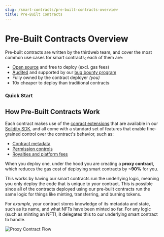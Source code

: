 ```yaml
---
slug: /smart-contracts/pre-built-contracts-overview
title: Pre-Built Contracts
---
```



# Pre-Built Contracts Overview

Pre-built contracts are written by the thirdweb team, and cover the most common use cases for smart contracts; each of them are:

- [Open source](https://github.com/thirdweb-dev/contracts) and free to deploy (excl. gas fees)
- [Audited](https://gateway.thirdweb.dev/ipfs/QmWfueeKQrggrVQNjWkF4sYJECp56vNnuAXCPVecFFKz2j) and supported by our [bug bounty program](https://thirdweb.notion.site/thirdweb-Bug-Bounty-Program-f78d1db776ab4f0e974c9da176fcf706)
- Fully owned by the contract deployer _(you)_
- 10x cheaper to deploy than traditional contracts

### Quick Start

<div className="row" style={{marginBottom:24}}>

<div className="col col--4" style={{ marginTop: 8 }}>
  <QuickstartCard
    name="Releasing an NFT Drop"
    link="/getting-started/deploying-contracts"
    image="/assets/icons/drop.svg"
  />
</div>

<div className="col col--4" style={{ marginTop: 8 }}>
  <QuickstartCard
    name="Creating your own Token"
    link="/guides/create-your-currency-with-typescript-sdk"
    image="/assets/icons/token.svg"
  />
</div>

<div className="col col--4" style={{ marginTop: 8 }}>
  <QuickstartCard
    name="Building an NFT Marketplace"
    link="/guides/nft-marketplace-with-typescript-next"
    image="/assets/icons/marketplace.svg"
  />
</div>

</div>

## How Pre-Built Contracts Work

Each contract makes use of the [conract extensions](/thirdweb-deploy/contract-extensions) that are available in our [Solidity SDK](/thirdweb-deploy/contract-extensions),
and all come with a standard set of features that enable fine-grained control over the contract's behavior, such as:

- [Contract metadata](/advanced-features/contract-settings#contract-metadata)
- [Permission controls](/advanced-features/permission-controls)
- [Royalties and platform fees](/advanced-features/contract-settings#royalty-fees)

When you deploy one, under the hood you are creating a **proxy contract**, which reduces the gas cost of deploying smart contracts by **~90%** for you.

This works by having our smart contracts run the underlying logic, meaning you only deploy the code that is unique to _your_ contract.
This is possible since all of the contracts deployed using our pre-built contracts run the same logic for things
like minting, transferring, and burning tokens.

For _example_, your contract stores knowledge of its metadata and state, such as its name, and what NFTs have been minted so far.
For any logic (such as minting an NFT), it delegates this to our underlying smart contract to handle.

![Proxy Contract Flow](../assets/delegating-calls.png)

